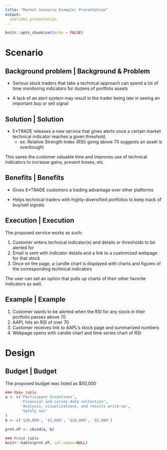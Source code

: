 ```yaml
---
title: "Market Scenario Example: Presentation"
output: 
  ioslides_presentation
---
```


```r
knitr::opts_chunk$set(echo = FALSE)
```

# Scenario

## Background problem | Background & Problem

* Serious stock traders that take a technical approach can spend a lot of time monitoring indicators for dozens of portfolio assets

* A lack of an alert system may result in the trader being late in seeing an important buy or sell signal 

## Solution | Solution

* E*TRADE releases a new service that gives alerts once a certain market technical indicator reaches a given threshold. 
    * ex: Relative Strength Index (RSI) going above 70 suggests an asset is overbought
    
This saves the customer valuable time and improves use of technical indicators to increase gains, prevent losses, etc.

## Benefits | Benefits

* Gives E*TRADE customers a trading advantage over other platforms

* Helps technical traders with highly-diversified portfolios to keep track of buy/sell signals

## Execution | Execution

The proposed service works as such:

1. Customer enters technical indicator(s) and details or thresholds to be alerted for 
2. Email is sent with indicator details and a link to a customized webpage for that stock
3. Once on the page, a candle chart is displayed with charts and figures of the corresponding technical indicators

The user can set an option that pulls up charts of their other favorite indicators as well.

## Example | Example

1. Customer wants to be alerted when the RSI for any stock in their portfolio passes above 70
2. AAPL hits an RSI of over 70
3. Customer receives link to AAPL's stock page and summarized numbers
4. Webpage opens with candle chart and time series chart of RSI

# Design

## Budget | Budget

The proposed budget was listed as $50,000

```r
### Make table
a <- c('Participant Incentives',
       'Financial and survey data collection',
       'Analysis, visualizations, and results write-up',
       'Safety net'
)
b <- c('$30,000', '$5,000', '$10,000', '$5,000')

prnt.df <- cbind(a, b)

### Print table
knitr::kable(prnt.df, col.names=NULL)
```
